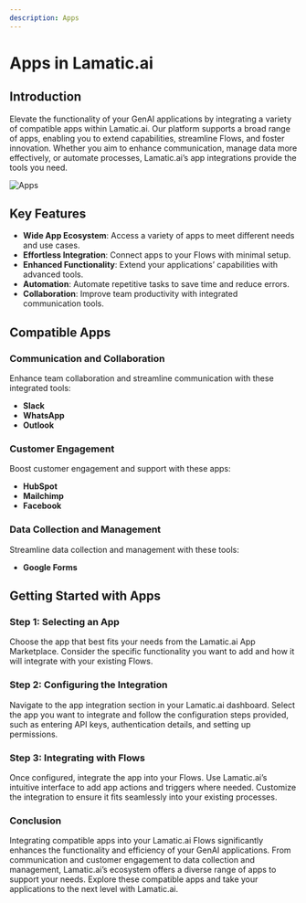 ```yaml
---
description: Apps
---
```


# Apps in Lamatic.ai

## Introduction

Elevate the functionality of your GenAI applications by integrating a variety of compatible apps within Lamatic.ai. Our platform supports a broad range of apps, enabling you to extend capabilities, streamline Flows, and foster innovation. Whether you aim to enhance communication, manage data more effectively, or automate processes, Lamatic.ai’s app integrations provide the tools you need.

![Apps](/assets/apps.png)

## Key Features

- **Wide App Ecosystem**: Access a variety of apps to meet different needs and use cases.
- **Effortless Integration**: Connect apps to your Flows with minimal setup.
- **Enhanced Functionality**: Extend your applications’ capabilities with advanced tools.
- **Automation**: Automate repetitive tasks to save time and reduce errors.
- **Collaboration**: Improve team productivity with integrated communication tools.

## Compatible Apps

### Communication and Collaboration

Enhance team collaboration and streamline communication with these integrated tools:

- **Slack**
- **WhatsApp**
- **Outlook**

### Customer Engagement

Boost customer engagement and support with these apps:

- **HubSpot**
- **Mailchimp**
- **Facebook**

### Data Collection and Management

Streamline data collection and management with these tools:

- **Google Forms**

## Getting Started with Apps

### Step 1: Selecting an App

Choose the app that best fits your needs from the Lamatic.ai App Marketplace. Consider the specific functionality you want to add and how it will integrate with your existing Flows.

### Step 2: Configuring the Integration

Navigate to the app integration section in your Lamatic.ai dashboard. Select the app you want to integrate and follow the configuration steps provided, such as entering API keys, authentication details, and setting up permissions.

### Step 3: Integrating with Flows

Once configured, integrate the app into your Flows. Use Lamatic.ai’s intuitive interface to add app actions and triggers where needed. Customize the integration to ensure it fits seamlessly into your existing processes.


### Conclusion

Integrating compatible apps into your Lamatic.ai Flows significantly enhances the functionality and efficiency of your GenAI applications. From communication and customer engagement to data collection and management, Lamatic.ai’s ecosystem offers a diverse range of apps to support your needs. Explore these compatible apps and take your applications to the next level with Lamatic.ai.